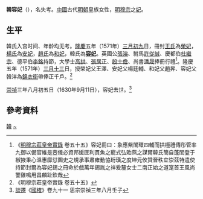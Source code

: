 {{東亞女性歷史人物
|名稱 =容妃韓氏
|身份 =明朝妃嫔
|位號=妃
|徽號=容
|逝世年=
|墳墓=北京金山
|夫=[[明穆宗|明穆宗]]
}}
'''韓容妃'''（{{bd|？||1630年|9月11日}}），名失考。[[中國|中國]]古代[[明朝|明朝]]皇族女性，[[明穆宗|明穆宗]]之[[妃|妃]]。

==生平==
韓氏入宫时间、年龄均无考。[[隆庆_(明朝)|隆慶]]五年（1571年）[[三月初九|三月初九]]日，冊封[[王荣妃_(明穆宗)|王氏]]為[[榮妃|榮妃]]，[[楊安妃_(明穆宗)|楊氏]]為[[安妃|安妃]]，[[趙和妃|趙氏]]為[[和妃|和妃]]，韓氏為'''[[容妃|容妃]]'''。英國公[[張溶|張溶]]、駙馬[[許從誠|許從誠]]、慶都伯[[杜繼宗|杜繼宗]]、德平伯[[李銘|李銘]]持節，大學士[[高拱|高拱]]、[[張居正|張居正]]、[[殷士儋|殷士儋]]、尚書[[潘晟|潘晟]]捧冊行禮<ref>《[[明實錄|明穆宗莊皇帝實錄]] 卷五十五》容妃冊曰：象應紫闈環四輔而拱極禮傳彤管率九御以備官維是壼儀必資邦媛匪利貫魚之寵式弘貽燕之謀爾韓氏簡自蓬閨登于椒掖秉心溫惠靡愆圖史之規承事肅雍動恊珩璜之度坤元攸贊晉秩宜崇茲特遣使持節封爾為容妃錫之冊命於戲萬年錫胤之祥爰釐女士二南正始之道寔首王風尚警雞鳴用昌麟趾欽哉</ref>。隆慶五年（1571年）[[三月十三|三月十三]]日，授榮妃父王澤、安妃父楊廷輔、和妃父趙昇、容妃父韓洋為[[錦衣衞|錦衣衞]]帶俸正千戶。<ref>《明穆宗莊皇帝實錄 卷五十五》</ref>

[[崇禎|崇禎]]三年八月初五日（1630年9月11日），容妃去世。<ref>[[談遷|談遷]]《[[國榷|國榷]]》卷九十一 思宗崇禎三年八月壬子</ref>
== 參考資料 ==
{{reflist}}

{{明穆宗皇室}}

[[Category:明穆宗妃|韓]]
[[Category:韓姓|~]]